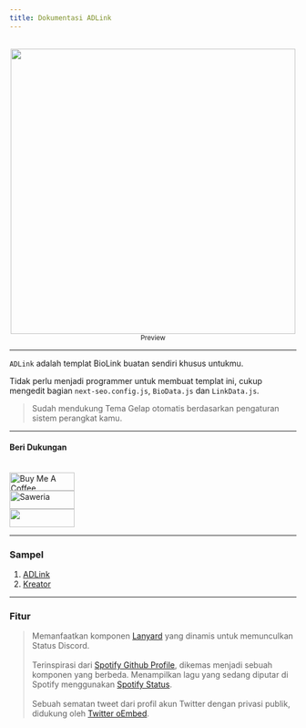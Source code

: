 ```yaml
---
title: Dokumentasi ADLink
---
```

<script src="https://code.iconify.design/iconify-icon/1.0.7/iconify-icon.min.js"></script>

<br />
<center><img src="/preview.png" width="500" height="500" /></center>
<center><small>Preview</small></center>

---

`ADLink` adalah templat BioLink buatan sendiri khusus untukmu.

Tidak perlu menjadi programmer untuk membuat templat ini, cukup mengedit bagian `next-seo.config.js`, `BioData.js` dan `LinkData.js`.

>Sudah mendukung Tema Gelap otomatis berdasarkan pengaturan sistem perangkat kamu.

---
#### Beri Dukungan
<br/>
<a href="https://www.buymeacoffee.com/agcrisbp" target="_blank"><img src="https://cdn.buymeacoffee.com/buttons/v2/default-yellow.png" alt="Buy Me A Coffee" height="32px" width="114px" /></a>
<br />
<a href="https://saweria.co/agcrisbp" target="_blank"><img src="https://aghea.site/saweria-button.png" alt="Saweria" height="32px" width="114px" /></a>
<br />
<a href="https://github.com/sponsors/agcrisbp" target="_blank" title="Sponsor"><img src="https://raw.githubusercontent.com/agcrisbp/blog/f7c9c786bff7f064c7e9397a720c49e5112117e8/public/sponsor-badge.svg" height="32" width="114" /></a>

---

### Sampel
  1. [ADLink](https://adlink.vercel.app/)
  2. [Kreator](https://m.agcrisbp.my.id)

---

### Fitur
><iconify-icon icon="logos:discord-icon"></iconify-icon> Memanfaatkan komponen [Lanyard](https://github.com/Phineas/lanyard) yang dinamis untuk memunculkan Status Discord.<br /><br/>
><iconify-icon icon="logos:spotify-icon"></iconify-icon> Terinspirasi dari [Spotify Github Profile](https://github.com/kittinan/spotify-github-profile), dikemas menjadi sebuah komponen yang berbeda. Menampilkan lagu yang sedang diputar di Spotify menggunakan [Spotify Status](../frontend#add-spotify-status).<br /><br/>
><iconify-icon icon="logos:twitter"></iconify-icon> Sebuah sematan tweet dari profil akun Twitter dengan privasi publik, didukung oleh [Twitter oEmbed](https://developer.twitter.com/docs/twitter-for-websites/timelines/guides/oembed-api).